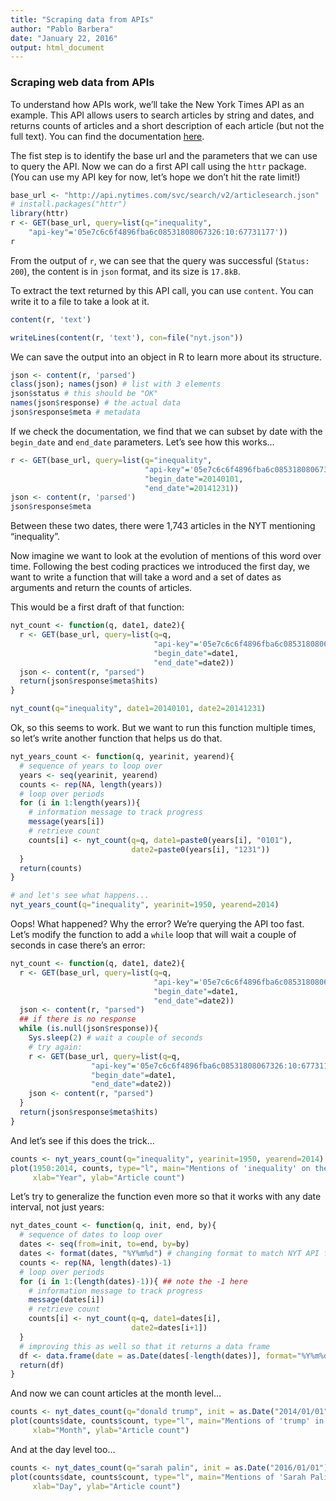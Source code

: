 ```yaml
---
title: "Scraping data from APIs"
author: "Pablo Barbera"
date: "January 22, 2016"
output: html_document
---
```


### Scraping web data from APIs

To understand how APIs work, we'll take the New York Times API as an example. This API allows users to search articles by string and dates, and returns counts of articles and a short description of each article (but not the full text). You can find the documentation [here](http://developer.nytimes.com/docs/read/article_search_api_v2).

The fist step is to identify the base url and the parameters that we can use to query the API. Now we can do a first API call using the `httr` package. (You can use my API key for now, let's hope we don't hit the rate limit!)

```r
base_url <- "http://api.nytimes.com/svc/search/v2/articlesearch.json"
# install.packages("httr")
library(httr)
r <- GET(base_url, query=list(q="inequality",
    "api-key"='05e7c6c6f4896fba6c08531808067326:10:67731177'))
r
```

From the output of `r`, we can see that the query was successful (`Status: 200`), the content is in `json` format, and its size is `17.8kB`.

To extract the text returned by this API call, you can use `content`. You can write it to a file to take a look at it.

```r
content(r, 'text')
```

```r
writeLines(content(r, 'text'), con=file("nyt.json"))
```

We can save the output into an object in R to learn more about its structure.

```r
json <- content(r, 'parsed')
class(json); names(json) # list with 3 elements
json$status # this should be "OK"
names(json$response) # the actual data
json$response$meta # metadata
```

If we check the documentation, we find that we can subset by date with the `begin_date` and `end_date` parameters. Let's see how this works...

```r
r <- GET(base_url, query=list(q="inequality",
                              "api-key"='05e7c6c6f4896fba6c08531808067326:10:67731177',
                              "begin_date"=20140101,
                              "end_date"=20141231))
json <- content(r, 'parsed')
json$response$meta
```

Between these two dates, there were 1,743 articles in the NYT mentioning "inequality".

Now imagine we want to look at the evolution of mentions of this word over time. Following the best coding practices we introduced the first day, we want to write a function that will take a word and a set of dates as arguments and return the counts of articles.

This would be a first draft of that function:

```r
nyt_count <- function(q, date1, date2){
  r <- GET(base_url, query=list(q=q,
                                "api-key"='05e7c6c6f4896fba6c08531808067326:10:67731177',
                                "begin_date"=date1,
                                "end_date"=date2))
  json <- content(r, "parsed")
  return(json$response$meta$hits)
}

nyt_count(q="inequality", date1=20140101, date2=20141231)
```

Ok, so this seems to work. But we want to run this function multiple times, so let's write another function that helps us do that.

```r
nyt_years_count <- function(q, yearinit, yearend){
  # sequence of years to loop over
  years <- seq(yearinit, yearend)
  counts <- rep(NA, length(years))
  # loop over periods
  for (i in 1:length(years)){
    # information message to track progress
    message(years[i])
    # retrieve count
    counts[i] <- nyt_count(q=q, date1=paste0(years[i], "0101"),
                           date2=paste0(years[i], "1231"))
  }
  return(counts)
}
```
```r
# and let's see what happens...
nyt_years_count(q="inequality", yearinit=1950, yearend=2014)
```

Oops! What happened? Why the error? We're querying the API too fast. Let's modify the function to add a `while` loop that will wait a couple of seconds in case there's an error:

```r
nyt_count <- function(q, date1, date2){
  r <- GET(base_url, query=list(q=q,
                                "api-key"='05e7c6c6f4896fba6c08531808067326:10:67731177',
                                "begin_date"=date1,
                                "end_date"=date2))
  json <- content(r, "parsed")
  ## if there is no response
  while (is.null(json$response)){
    Sys.sleep(2) # wait a couple of seconds
    # try again:
    r <- GET(base_url, query=list(q=q,
                  "api-key"='05e7c6c6f4896fba6c08531808067326:10:67731177',
                  "begin_date"=date1,
                  "end_date"=date2))
    json <- content(r, "parsed")
  }
  return(json$response$meta$hits)
}

```

And let's see if this does the trick...

```r
counts <- nyt_years_count(q="inequality", yearinit=1950, yearend=2014)
plot(1950:2014, counts, type="l", main="Mentions of 'inequality' on the NYT, by year",
     xlab="Year", ylab="Article count")
```

Let's try to generalize the function even more so that it works with any date interval, not just years:

```r
nyt_dates_count <- function(q, init, end, by){
  # sequence of dates to loop over
  dates <- seq(from=init, to=end, by=by)
  dates <- format(dates, "%Y%m%d") # changing format to match NYT API format
  counts <- rep(NA, length(dates)-1)
  # loop over periods
  for (i in 1:(length(dates)-1)){ ## note the -1 here
    # information message to track progress
    message(dates[i])
    # retrieve count
    counts[i] <- nyt_count(q=q, date1=dates[i],
                           date2=dates[i+1])
  }
  # improving this as well so that it returns a data frame
  df <- data.frame(date = as.Date(dates[-length(dates)], format="%Y%m%d"), count = counts)
  return(df)
}

```

And now we can count articles at the month level...
```r
counts <- nyt_dates_count(q="donald trump", init = as.Date("2014/01/01"), end = as.Date("2016/01/15"), by="month")
plot(counts$date, counts$count, type="l", main="Mentions of 'trump' in the NYT, by month",
     xlab="Month", ylab="Article count")
```

And at the day level too...
```r
counts <- nyt_dates_count(q="sarah palin", init = as.Date("2016/01/01"), end = as.Date("2016/01/21"), by="day")
plot(counts$date, counts$count, type="l", main="Mentions of 'Sarah Palin' in the NYT, by day",
     xlab="Day", ylab="Article count")
```

